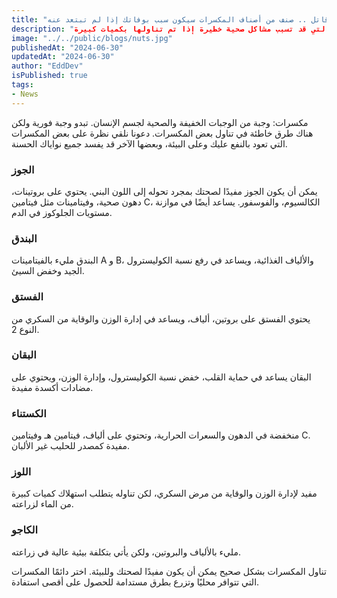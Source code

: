 ```yaml
---
title: "سم قاتل .. صنف من أصناف المكسرات سيكون سبب بوفاتك إذا لم تبتعد عنه"
description: "إذا كنت تحب المكسرات، فتأكد من تجنب "السم القاتل" الموجود في بعضها، مثل الكاجو واللوز، التي قد تسبب مشاكل صحية خطيرة إذا تم تناولها بكميات كبيرة."
image: "../../public/blogs/nuts.jpg"
publishedAt: "2024-06-30"
updatedAt: "2024-06-30"
author: "EddDev"
isPublished: true
tags:
- News
---
```



مكسرات: وجبة من الوجبات الخفيفة والصحية لجسم الإنسان. تبدو وجبة فورية ولكن هناك طرق خاطئة في تناول بعض المكسرات. دعونا نلقي نظرة على بعض المكسرات التي تعود بالنفع عليك وعلى البيئة، وبعضها الآخر قد يفسد جميع نواياك الحسنة.

### الجوز

يمكن أن يكون الجوز مفيدًا لصحتك بمجرد تحوله إلى اللون البني. يحتوي على بروتينات، دهون صحية، وفيتامينات مثل فيتامين C، الكالسيوم، والفوسفور. يساعد أيضًا في موازنة مستويات الجلوكوز في الدم.

### البندق

البندق مليء بالفيتامينات A و B، والألياف الغذائية، ويساعد في رفع نسبة الكوليسترول الجيد وخفض السيئ.

### الفستق

يحتوي الفستق على بروتين، ألياف، ويساعد في إدارة الوزن والوقاية من السكري من النوع 2.

### البقان

البقان يساعد في حماية القلب، خفض نسبة الكوليسترول، وإدارة الوزن، ويحتوي على مضادات أكسدة مفيدة.

### الكستناء

منخفضة في الدهون والسعرات الحرارية، وتحتوي على ألياف، فيتامين هـ وفيتامين C. مفيدة كمصدر للحليب غير الألبان.

### اللوز

مفيد لإدارة الوزن والوقاية من مرض السكري، لكن تناوله يتطلب استهلاك كميات كبيرة من الماء لزراعته.

### الكاجو

مليء بالألياف والبروتين، ولكن يأتي بتكلفة بيئية عالية في زراعته.

تناول المكسرات بشكل صحيح يمكن أن يكون مفيدًا لصحتك وللبيئة. اختر دائمًا المكسرات التي تتوافر محليًا وتزرع بطرق مستدامة للحصول على أقصى استفادة.
